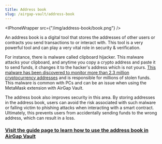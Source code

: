 ```yaml
---
title: Address book
slug: /airgap-vault/address-book
---
```



<IPhoneWrapper src={"/img/address-book/book.png"} />

An address book is a digital tool that stores the addresses of other users or contracts you send transactions to or interact with. This tool is a very powerful tool and can play a very vital role in security & verification.

For instance, there is malware called clipboard hijacker. This malware attacks your clipboard, and anytime you copy a crypto address and paste it to send funds, it changes it to the hacker's address which is not yours. [This malware has been discovered to monitor more than 2.3 million cryptocurrency addresses](https://bitcoinist.com/2-million-cryptocurrency-addresses-monitored-clipboard-hijacking-malware/) and is responsible for millions of stolen funds. This malware is common with PCs and can be an issue when using the MetaMask extension with AirGap Vault.

The address book also improves security in this area. By storing addresses in the address book, users can avoid the risk associated with such malware or falling victim to phishing attacks when interacting with a smart contract. Ultimately, this prevents users from accidentally sending funds to the wrong address, which can result in a loss.

### [Visit the guide page to learn how to use the address book in AirGap Vault](/guides/address-book/)
